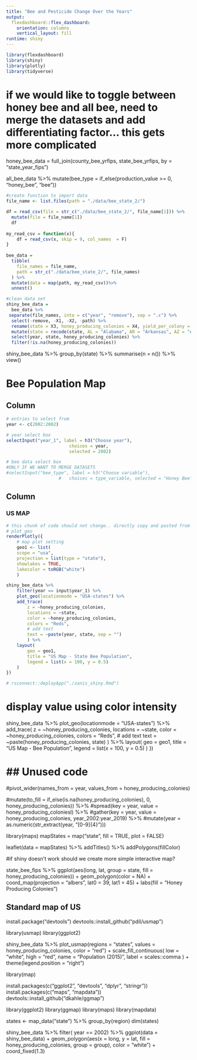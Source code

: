 ```yaml
---
title: "Bee and Pesticide Change Over the Years"
output: 
  flexdashboard::flex_dashboard:
    orientation: columns
    vertical_layout: fill
runtime: shiny
---
```


```r
library(flexdashboard)
library(shiny)
library(plotly)
library(tidyverse)

```

# if we would like to toggle between honey bee and all bee, need to merge the datasets and add differentiating factor... this gets more complicated

honey_bee_data = 
  full_join(county_bee_yrfips, state_bee_yrfips, by = "state_year_fips")

all_bee_data %>%
  mutate(bee_type = if_else(production_value >= 0, "honey_bee", "bee"))


```r
#create function to import data
file_name <- list.files(path = "./data/bee_state_2/") 

df = read_csv(file = str_c("./data/bee_state_2/", file_name[1])) %>%
  mutate(file = file_name[1])
  df
  
my_read_csv = function(x){
    df = read_csv(x, skip = 9, col_names  = F)
}
  
bee_data = 
  tibble(
    file_names = file_name,
    path = str_c("./data/bee_state_2/", file_names)
  ) %>% 
  mutate(data = map(path, my_read_csv))%>% 
  unnest()

#clean data set
shiny_bee_data =
  bee_data %>%
 separate(file_names, into = c("year", "remove"), sep = ".c") %>%
  select(-remove, -X1, -X2, -path) %>%
  rename(state = X3, honey_producing_colonies = X4, yield_per_colony = X5, production = X6, stocks = X7, price_per_pound = X8, production_value = X9) %>%
  mutate(state = recode(state, AL = "Alabama", AR = "Arkansas", AZ = "Arizona", CA = "California", CO = "Colorado", FL = "Florida", GA = "Georgia", HI = "Hawaii", IA = "Iowa", IL = "Illinois", ID = "Idaho", IN = "Indiana", KS = "Kansas", KY = "Kentucky", LA = "Louisiana", ME = "Maine", MD = "Maryland", MI = "Michigan", MN = "Minnesota", MO = "Missouri", MT = "Montana", MS = "Mississippi", NC = "North Carolina", ND = "North Dakota", NE = "Nebraska", NJ = "New Jersey", NM = "New Mexico", NV = "Nevada", NY = "New York", OH = "Ohio", OK = "Oklahoma", OR = "Oregon", PA = "Pennsylvania", SC = "South Carolina", SD = "South Dakota", TN = "Tennessee", TX = "Texas", UT = "Utah", VA = "Virginia", VT = "Vermont", WA = "Washington", WV = "West Virginia", WI = "Wisconsin", WY = "Wyoming")) %>%
  select(year, state, honey_producing_colonies) %>%
  filter(!is.na(honey_producing_colonies)) 
```

shiny_bee_data %>%
  group_by(state) %>%
  summarise(n = n()) %>%
  view()

Bee Population Map
===================================== 

Column {.sidebar}
-----------------------------------------------------------------------

```r
# entries to select from
year <- c(2002:2002)

# year select box 
selectInput("year_1", label = h3("Choose year"),
						choices = year,
						selected = 2002)

# bee data select box
#ONLY IF WE WANT TO MERGE DATASETS
#selectInput("bee_type", label = h3("Choose variable"),
					#	choices = type_variable, selected = "Honey Bee")
```

Column {.tabset}
-----------------------------------------------------------------------

### US MAP

```r
# this chunk of code should not change.. directly copy and pasted from the example shiny. sets the parameters for the way in which the US will appear in the dashboard
# plot_geo
renderPlotly({
	# map plot setting
	geo1 <- list(
	scope = "usa",
	projection = list(type = "state"),
	showlakes = TRUE,
	lakecolor = toRGB("white")
	)

shiny_bee_data %>% 
	filter(year == input$year_1) %>% 
	plot_geo(locationmode = "USA-states") %>% 
	add_trace(
		z = ~honey_producing_colonies,
		locations = ~state,
		color = ~honey_producing_colonies,
		colors = "Reds",
		# add text
		text = ~paste(year, state, sep = "")
		) %>%
	layout(
		geo = geo1,
		title = "US Map - State Bee Population",
		legend = list(x = 100, y = 0.5)
	)
})

# rsconnect::deployApp("./zanis_shiny.Rmd")
```

# display value using color intensity
shiny_bee_data %>% 
	plot_geo(locationmode = "USA-states") %>% 
	add_trace(
		z = ~honey_producing_colonies,
		locations = ~state,
		color = ~honey_producing_colonies,
		colors = "Reds",
		# add text
		text = ~paste(honey_producing_colonies, state)
		) %>%
	layout(
		geo = geo1,
		title = "US Map - Bee Population",
		legend = list(x = 100, y = 0.5)
	)
})

## Unused code
==========================================
  
#pivot_wider(names_from = year, values_from =   honey_producing_colonies) 

#mutate(to_fill = if_else(is.na(honey_producing_colonies), 0, honey_producing_colonies)) %>%
	#spread(key = year, value = honey_producing_coloniesl) %>% 
	#gather(key = year, value = honey_producing_colonies, year_2002:year_2019) %>%
	#mutate(year = as.numeric(str_extract(year, "[0-9]{4}")))

library(maps)
mapStates = map("state", fill = TRUE, plot = FALSE)

leaflet(data = mapStates) %>%
  addTitles() %>%
  addPolygons(fillColor)



#if shiny doesn't work should we create more simple interactive map?

state_bee_fips %>%
  ggplot(aes(long, lat, group = state, fill = honey_producing_colonies)) +
  geom_polygon(color = NA) +
  coord_map(projection = "albers", lat0 = 39, lat1 = 45) +
  labs(fill = "Honey Producing Colonies")

## Standard map of US

install.package("devtools")
devtools::install_github("pdil/usmap")

library(usmap)
library(ggplot2)

shiny_bee_data %>%
plot_usmap(regions = "states", values = honey_producing_colonies, color = "red") + 
    scale_fill_continuous(
    low = "white", high = "red", name = "Population (2015)", label = scales::comma
  ) + theme(legend.position = "right")

library(map)

install.packages(c("ggplot2", "devtools", "dplyr", "stringr"))
install.packages(c("maps", "mapdata"))
devtools::install_github("dkahle/ggmap")

library(ggplot2)
library(ggmap)
library(maps)
library(mapdata)

states <- map_data("state") %>%
  group_by(region)
dim(states)

shiny_bee_data %>%
  filter( year == 2002) %>%
ggplot(data = shiny_bee_data) + 
  geom_polygon(aes(x = long, y = lat, fill = honey_producing_colonies, group = group), color = "white") + 
  coord_fixed(1.3)


